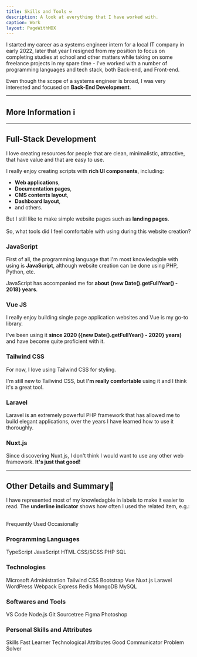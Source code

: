 ```yaml
---
title: Skills and Tools ⚒️
description: A look at everything that I have worked with.
caption: Work
layout: PageWithMDX
---
```



I started my career as a systems engineer intern for a local IT company in early 2022, later that year I resigned from my position to focus on completing studies at school and other matters while taking on some freelance projects in my spare time - I've worked with a number of programming languages and tech stack, both Back-end, and Front-end.

Even though the scope of a systems engineer is broad, I was very interested and focused on **Back-End Development**.

---

## More Information ℹ️

---

## Full-Stack Development

I love creating resources for people that are clean, minimalistic, attractive, that have value and that are easy to use.

I really enjoy creating scripts with **rich UI components**, including:

- **Web applications**,
- **Documentation pages**,
- **CMS contents layout**,
- **Dashboard layout**,
- and others.

But I still like to make simple website pages such as **landing pages**.
<br /><br />
So, what tools did I feel comfortable with using during this website creation?

### JavaScript

First of all, the programming language that I'm most knowledagble with using is **JavaScript**, although website creation can be done using PHP, Python, etc.

JavaScript has accompanied me for **about {new Date().getFullYear() - 2018} years**.

### Vue JS

I really enjoy building single page application websites and Vue is my go-to library.

I've been using it **since 2020 ({new Date().getFullYear() - 2020} years)** and have become quite proficient with it.

### Tailwind CSS

For now, I love using Tailwind CSS for styling.

I'm still new to Tailwind CSS, but **I'm really comfortable** using it and I think it's a great tool.

### Laravel

Laravel is an extremely powerful PHP framework that has allowed me to build elegant applications, over the years I have learned how to use it thoroughly.

### Nuxt.js

Since discovering Nuxt.js, I don't think I would want to use any other web framework. **It's just that good!**

---

## Other Details and Summary📎

I have represented most of my knowledagble in labels to make it easier to read. The **underline indicator** shows how often I used the related item, e.g.:

<br />
<HStack spacing={8}>
  <Label indicator={100}>Frequently Used</Label>
  <Label indicator={25}>Occasionally</Label>
</HStack>

### Programming Languages

<VStack spacing={12}>
  <HStack spacing={8}>
    <Label indicator={100}>TypeScript</Label>
    <Label indicator={100}>JavaScript</Label>
    <Label indicator={100}>HTML</Label>
    <Label indicator={100}>CSS/SCSS</Label>
  </HStack>
  <HStack spacing={8}>
    <Label indicator={50}>PHP</Label>
    <Label indicator={75}>SQL</Label>
  </HStack>
</VStack>

### Technologies

<VStack spacing={12}>
  <HStack spacing={8}>
    <Label indicator={75}>Microsoft Administration</Label>
    <Label indicator={75}>Tailwind CSS</Label>
    <Label indicator={50}>Bootstrap</Label>
  </HStack>
  <HStack spacing={8}>
    <Label indicator={75}>Vue</Label>
    <Label indicator={75}>Nuxt.js</Label>
    <Label indicator={50}>Laravel</Label>
    <Label indicator={50}>WordPress</Label>
    <Label indicator={25}>Webpack</Label>
  </HStack>
  <HStack spacing={8}>
    <Label indicator={25}>Express</Label>
    <Label indicator={65}>Redis</Label>
    <Label indicator={25}>MongoDB</Label>
    <Label indicator={75}>MySQL</Label>
  </HStack>
</VStack>

### Softwares and Tools

<VStack spacing={12}>
  <HStack spacing={8}>
    <Label indicator={100}>VS Code</Label>
    <Label indicator={100}>Node.js</Label>
    <Label indicator={100}>Git</Label>
    <Label indicator={50}>Sourcetree</Label>
  </HStack>
  <HStack spacing={8}>
    <Label indicator={25}>Figma</Label>
    <Label indicator={25}>Photoshop</Label>
  </HStack>
</VStack>

### Personal Skills and Attributes
<VStack spacing={12}>
  Skills
  <HStack spacing={8}>
    <Label indicator={100}>Fast Learner</Label>
    <Label indicator={100}>Technological</Label>
  </HStack>
  Attributes
  <HStack spacing={8}>
    <Label indicator={100}>Good Communicator</Label>
    <Label indicator={100}>Problem Solver</Label>
  </HStack>
</VStack>

